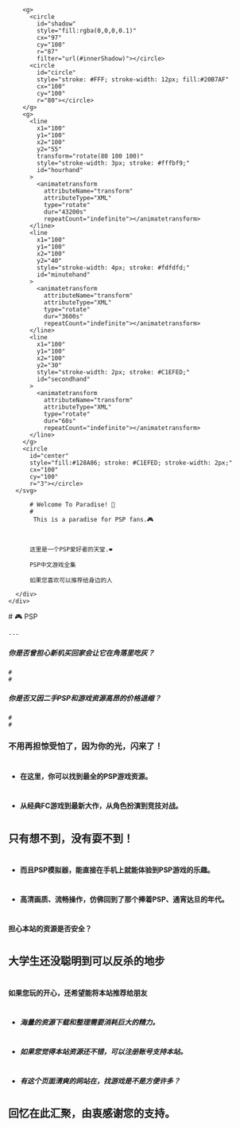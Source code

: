 
<BaseLayout PageID="home">
  <BaseCard title="home">
    <div class="flex">
      <svg width="200" height="200" class="clock">
        <filter id="innerShadow" x="-20%" y="-20%" width="140%" height="140%">
          <feGaussianBlur in="SourceGraphic" stdDeviation="3" result="blur"
          ></feGaussianBlur>
          <feOffset in="blur" dx="2.5" dy="2.5"></feOffset>
        </filter>

        <g>
          <circle
            id="shadow"
            style="fill:rgba(0,0,0,0.1)"
            cx="97"
            cy="100"
            r="87"
            filter="url(#innerShadow)"></circle>
          <circle
            id="circle"
            style="stroke: #FFF; stroke-width: 12px; fill:#20B7AF"
            cx="100"
            cy="100"
            r="80"></circle>
        </g>
        <g>
          <line
            x1="100"
            y1="100"
            x2="100"
            y2="55"
            transform="rotate(80 100 100)"
            style="stroke-width: 3px; stroke: #fffbf9;"
            id="hourhand"
          >
            <animatetransform
              attributeName="transform"
              attributeType="XML"
              type="rotate"
              dur="43200s"
              repeatCount="indefinite"></animatetransform>
          </line>
          <line
            x1="100"
            y1="100"
            x2="100"
            y2="40"
            style="stroke-width: 4px; stroke: #fdfdfd;"
            id="minutehand"
          >
            <animatetransform
              attributeName="transform"
              attributeType="XML"
              type="rotate"
              dur="3600s"
              repeatCount="indefinite"></animatetransform>
          </line>
          <line
            x1="100"
            y1="100"
            x2="100"
            y2="30"
            style="stroke-width: 2px; stroke: #C1EFED;"
            id="secondhand"
          >
            <animatetransform
              attributeName="transform"
              attributeType="XML"
              type="rotate"
              dur="60s"
              repeatCount="indefinite"></animatetransform>
          </line>
        </g>
        <circle
          id="center"
          style="fill:#128A86; stroke: #C1EFED; stroke-width: 2px;"
          cx="100"
          cy="100"
          r="3"></circle>
      </svg>
 <div class="p-6">

          # Welcome To Paradise! 👋
          #
           This is a paradise for PSP fans.🎮
#
          这里是一个PSP爱好者的天堂.❤
          
          PSP中文游戏全集

          如果您喜欢可以推荐给身边的人
          
      </div>
    </div>
  </BaseCard>

  <BaseCard title="home" image="/home.webp">
    # 🎮 PSP

    ---
   
  
  ##### 你是否曾担心新机买回家会让它在角落里吃灰？
    # 
    #

  ##### 你是否又因二手PSP和游戏资源高昂的价格退缩？
    # 
    #

  ### 不用再担惊受怕了，因为你的光，闪来了！
#
#
 - **在这里，你可以找到最全的PSP游戏资源。**
 #

 - **从经典FC游戏到最新大作，从角色扮演到竞技对战。**

#
## 只有想不到，没有耍不到！
#
 - **而且PSP模拟器，能直接在手机上就能体验到PSP游戏的乐趣。**
#
 - **高清画质、流畅操作，仿佛回到了那个捧着PSP、通宵达旦的年代。** 
#
#### 担心本站的资源是否安全？
#
#
## 大学生还没聪明到可以反杀的地步
#
#
#### 如果您玩的开心，还希望能将本站推荐给朋友
#
 - ##### 海量的资源下载和整理需要消耗巨大的精力。
#
 - ##### 如果您觉得本站资源还不错，可以注册账号支持本站。
#
 - ##### 有这个页面清爽的网站在，找游戏是不是方便许多？
 #
 #
 ## 回忆在此汇聚，由衷感谢您的支持。

# 


  </BaseCard>
</BaseLayout>